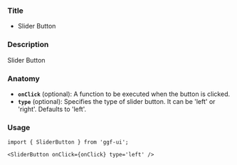 ### Title

- Slider Button

### Description

Slider Button

### Anatomy

- **`onClick`** (optional): A function to be executed when the button is clicked.
- **`type`** (optional): Specifies the type of slider button. It can be 'left' or 'right'. Defaults to 'left'.

### Usage

```tsx
import { SliderButton } from 'ggf-ui';
```

```tsx
<SliderButton onClick={onClick} type='left' />
```
